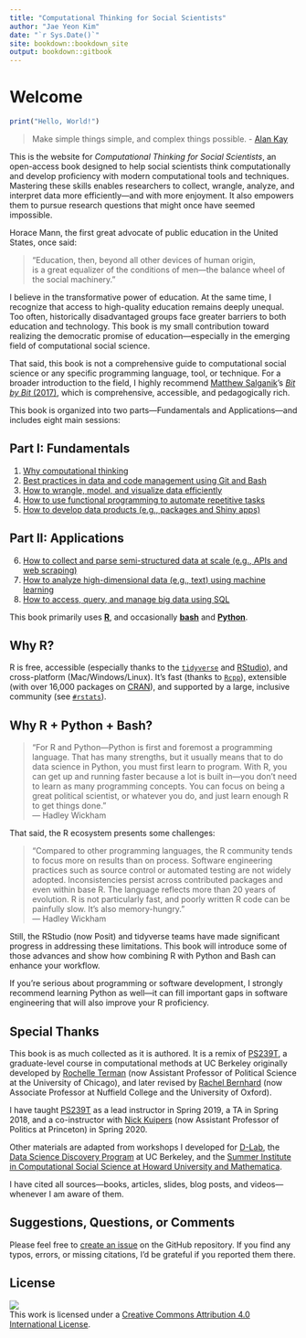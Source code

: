 ```yaml
---
title: "Computational Thinking for Social Scientists"
author: "Jae Yeon Kim"
date: "`r Sys.Date()`"
site: bookdown::bookdown_site
output: bookdown::gitbook
---
```


# Welcome

```r
print("Hello, World!")
```

> Make simple things simple, and complex things possible. - [Alan Kay](https://www.quora.com/What-is-the-story-behind-Alan-Kay-s-adage-Simple-things-should-be-simple-complex-things-should-be-possible)

This is the website for *Computational Thinking for Social Scientists*, an open-access book designed to help social scientists think computationally and develop proficiency with modern computational tools and techniques. Mastering these skills enables researchers to collect, wrangle, analyze, and interpret data more efficiently—and with more enjoyment. It also empowers them to pursue research questions that might once have seemed impossible.

Horace Mann, the first great advocate of public education in the United States, once said:

> "Education, then, beyond all other devices of human origin,  
> is a great equalizer of the conditions of men—the balance wheel of the social machinery."

I believe in the transformative power of education. At the same time, I recognize that access to high-quality education remains deeply unequal. Too often, historically disadvantaged groups face greater barriers to both education and technology. This book is my small contribution toward realizing the democratic promise of education—especially in the emerging field of computational social science.

That said, this book is not a comprehensive guide to computational social science or any specific programming language, tool, or technique. For a broader introduction to the field, I highly recommend [Matthew Salganik](http://www.princeton.edu/~mjs3/)'s [*Bit by Bit* (2017)](https://www.bitbybitbook.com/), which is comprehensive, accessible, and pedagogically rich.

This book is organized into two parts—Fundamentals and Applications—and includes eight main sessions:

## Part I: Fundamentals

1. [Why computational thinking](#motivation)  
2. [Best practices in data and code management using Git and Bash](#git_bash)  
3. [How to wrangle, model, and visualize data efficiently](#tidy_data)  
4. [How to use functional programming to automate repetitive tasks](#functional_programming)  
5. [How to develop data products (e.g., packages and Shiny apps)](#products)  

## Part II: Applications

6. [How to collect and parse semi-structured data at scale (e.g., APIs and web scraping)](#semi_structured_data)  
7. [How to analyze high-dimensional data (e.g., text) using machine learning](#machine_learning)  
8. [How to access, query, and manage big data using SQL](#big_data)  

This book primarily uses [**R**](https://www.r-project.org/about.html), and occasionally [**bash**](https://www.gnu.org/software/bash/) and [**Python**](https://www.python.org/about/).

## **Why R?**  
  R is free, accessible (especially thanks to the [`tidyverse`](https://www.tidyverse.org/) and [RStudio](https://posit.co)), and cross-platform (Mac/Windows/Linux). It’s fast (thanks to [`Rcpp`](https://cran.r-project.org/web/packages/Rcpp/index.html)), extensible (with over 16,000 packages on [CRAN](https://cran.r-project.org/web/packages/)), and supported by a large, inclusive community (see [`#rstats`](https://twitter.com/search?q=%23rstats&src=typed_query)).

## **Why R + Python + Bash?**  

  > “For R and Python—Python is first and foremost a programming language. That has many strengths, but it usually means that to do data science in Python, you must first learn to program. With R, you can get up and running faster because a lot is built in—you don’t need to learn as many programming concepts. You can focus on being a great political scientist, or whatever you do, and just learn enough R to get things done.”  
  > — Hadley Wickham

  That said, the R ecosystem presents some challenges:  
  
  > “Compared to other programming languages, the R community tends to focus more on results than on process. Software engineering practices such as source control or automated testing are not widely adopted. Inconsistencies persist across contributed packages and even within base R. The language reflects more than 20 years of evolution. R is not particularly fast, and poorly written R code can be painfully slow. It’s also memory-hungry.”  
  > — Hadley Wickham

  Still, the RStudio (now Posit) and tidyverse teams have made significant progress in addressing these limitations. This book will introduce some of those advances and show how combining R with Python and Bash can enhance your workflow.

  If you're serious about programming or software development, I strongly recommend learning Python as well—it can fill important gaps in software engineering that will also improve your R proficiency.

## Special Thanks

This book is as much collected as it is authored. It is a remix of [PS239T](https://github.com/rochelleterman/PS239T), a graduate-level course in computational methods at UC Berkeley originally developed by [Rochelle Terman](http://rochelleterman.com/) (now Assistant Professor of Political Science at the University of Chicago), and later revised by [Rachel Bernhard](http://rachelbernhard.com/) (now Associate Professor at Nuffield College and the University of Oxford).  

I have taught [PS239T](https://github.com/PS239T/spring_2021) as a lead instructor in Spring 2019, a TA in Spring 2018, and a co-instructor with [Nick Kuipers](https://nicholaskuipers.com/) (now Assistant Professor of Politics at Princeton) in Spring 2020.

Other materials are adapted from workshops I developed for [D-Lab](https://dlab.berkeley.edu/), the [Data Science Discovery Program](https://data.berkeley.edu/research/discovery-program-home) at UC Berkeley, and the [Summer Institute in Computational Social Science at Howard University and Mathematica](https://sicss.io/2021/howard-mathematica/).

I have cited all sources—books, articles, slides, blog posts, and videos—whenever I am aware of them.

## Suggestions, Questions, or Comments

Please feel free to [create an issue](https://github.com/jaeyk/PS239T/issues) on the GitHub repository. If you find any typos, errors, or missing citations, I’d be grateful if you reported them there.

## License

![](https://licensebuttons.net/l/by/4.0/88x31.png)  
This work is licensed under a [Creative Commons Attribution 4.0 International License](https://creativecommons.org/licenses/by/4.0/).
